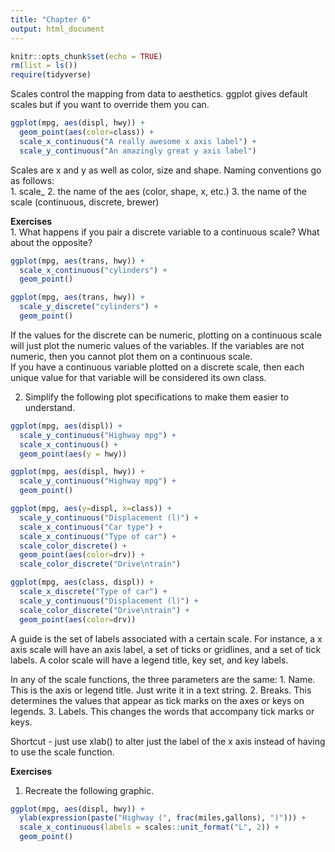 ```yaml
---
title: "Chapter 6"
output: html_document
---
```


```r
knitr::opts_chunk$set(echo = TRUE)
rm(list = ls())
require(tidyverse)
```

Scales control the mapping from data to aesthetics. ggplot gives default scales but if you want to override them you can.

```r
ggplot(mpg, aes(displ, hwy)) +
  geom_point(aes(color=class)) +
  scale_x_continuous("A really awesome x axis label") +
  scale_y_continuous("An amazingly great y axis label")
```

Scales are x and y as well as color, size and shape. Naming conventions go as follows:  
1. scale_
2. the name of the aes (color, shape, x, etc.)
3. the name of the scale (continuous, discrete, brewer)

__Exercises__  
1. What happens if you pair a discrete variable to a continuous scale? What about the opposite?
```r
ggplot(mpg, aes(trans, hwy)) +
  scale_x_continuous("cylinders") +
  geom_point()

ggplot(mpg, aes(trans, hwy)) +
  scale_y_discrete("cylinders") +
  geom_point()
```

If the values for the discrete can be numeric, plotting on a continuous scale will just plot the numeric values of the variables. If the variables are not numeric, then you cannot plot them on a continuous scale.  
If you have a continuous variable plotted on a discrete scale, then each unique value for that variable will be considered its own class.

2. Simplify the following plot specifications to make them easier to understand.
```r
ggplot(mpg, aes(displ)) +
  scale_y_continuous("Highway mpg") +
  scale_x_continuous() +
  geom_point(aes(y = hwy))

ggplot(mpg, aes(displ, hwy)) +
  scale_y_continuous("Highway mpg") +
  geom_point()
```

```r
ggplot(mpg, aes(y=displ, x=class)) +
  scale_y_continuous("Displacement (l)") +
  scale_x_continuous("Car type") +
  scale_x_continuous("Type of car") +
  scale_color_discrete() +
  geom_point(aes(color=drv)) +
  scale_color_discrete("Drive\ntrain")

ggplot(mpg, aes(class, displ)) +
  scale_x_discrete("Type of car") +
  scale_y_continuous("Displacement (l)") +
  scale_color_discrete("Drive\ntrain") +
  geom_point(aes(color=drv))
```

A guide is the set of labels associated with a certain scale. For instance, a x axis scale will have an axis label, a set of ticks or gridlines, and a set of tick labels. A color scale will have a legend title, key set, and key labels.

In any of the scale functions, the three parameters are the same:
  1. Name. This is the axis or legend title. Just write it in a text string.
  2. Breaks. This determines the values that appear as tick marks on the axes or keys on legends.
  3. Labels. This changes the words that accompany tick marks or keys.
  
Shortcut - just use xlab() to alter just the label of the x axis instead of having to use the scale function.

__Exercises__

1. Recreate the following graphic.
```r
ggplot(mpg, aes(displ, hwy)) +
  ylab(expression(paste("Highway (", frac(miles,gallons), ")"))) +
  scale_x_continuous(labels = scales::unit_format("L", 2)) +
  geom_point()
```